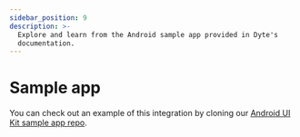 ```yaml
---
sidebar_position: 9
description: >-
  Explore and learn from the Android sample app provided in Dyte's
  documentation.
---
```


# Sample app

You can check out an example of this integration by cloning our
[Android UI Kit sample app repo](https://github.com/dyte-io/android-samples/tree/main/samples/android-ui-kit-sample-kotlin).

<head>
  <title>Android Sample app</title>
  <meta name="description" content="Explore and learn from the Android sample app provided in Dyte's documentation."/>
</head>
